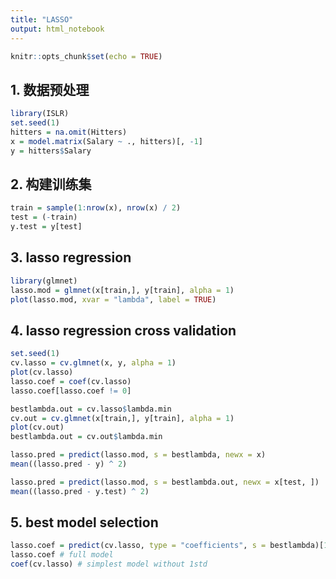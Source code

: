 ```yaml
---
title: "LASSO"
output: html_notebook
---
```



```r
knitr::opts_chunk$set(echo = TRUE)
```

## 1. 数据预处理
```r
library(ISLR)
set.seed(1)
hitters = na.omit(Hitters)
x = model.matrix(Salary ~ ., hitters)[, -1]
y = hitters$Salary
```

## 2. 构建训练集
```r
train = sample(1:nrow(x), nrow(x) / 2)
test = (-train)
y.test = y[test]
```

## 3. lasso regression
```r
library(glmnet)
lasso.mod = glmnet(x[train,], y[train], alpha = 1)
plot(lasso.mod, xvar = "lambda", label = TRUE)
```

## 4. lasso regression cross validation
```r
set.seed(1)
cv.lasso = cv.glmnet(x, y, alpha = 1)
plot(cv.lasso)
lasso.coef = coef(cv.lasso)
lasso.coef[lasso.coef != 0]

bestlambda.out = cv.lasso$lambda.min
cv.out = cv.glmnet(x[train,], y[train], alpha = 1)
plot(cv.out)
bestlambda.out = cv.out$lambda.min 

lasso.pred = predict(lasso.mod, s = bestlambda, newx = x)
mean((lasso.pred - y) ^ 2)

lasso.pred = predict(lasso.mod, s = bestlambda.out, newx = x[test, ])
mean((lasso.pred - y.test) ^ 2)
```
## 5. best model selection
```r
lasso.coef = predict(cv.lasso, type = "coefficients", s = bestlambda)[1: 20,]
lasso.coef # full model
coef(cv.lasso) # simplest model without 1std
```

